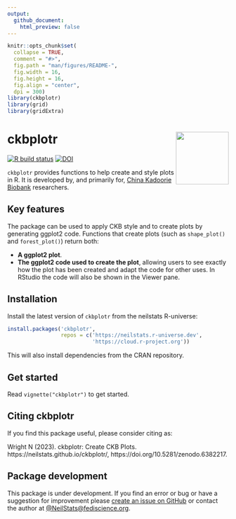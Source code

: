 ```yaml
---
output:
  github_document:
    html_preview: false
---
```


<!-- README.md is generated from README.Rmd. Please edit that file -->

```r
knitr::opts_chunk$set(
  collapse = TRUE,
  comment = "#>",
  fig.path = "man/figures/README-",
  fig.width = 16,
  fig.height = 16,
  fig.align = "center",
  dpi = 300)
library(ckbplotr)
library(grid)
library(gridExtra)
```
# ckbplotr <img src="man/figures/logo.png" align="right" width = "120" />
<!-- badges: start -->
[![R build status](https://github.com/neilstats/ckbplotr/workflows/R-CMD-check/badge.svg)](https://github.com/neilstats/ckbplotr/actions)
[![DOI](https://zenodo.org/badge/189028664.svg)](https://zenodo.org/badge/latestdoi/189028664)
<!-- badges: end -->

`ckbplotr` provides functions to help create and style plots in R. It is 
developed by, and primarily for, [China Kadoorie Biobank](http://www.ckbiobank.org) 
researchers.



## Key features

The package can be used to apply CKB style and to create plots by generating ggplot2 code. Functions that create plots (such as `shape_plot()` and `forest_plot()`) return both:

- **A ggplot2 plot**.
- **The ggplot2 code used to create the plot**, allowing users to see exactly how the plot has been created and adapt the code for other uses. In RStudio the code will also be shown in the Viewer pane.



## Installation

Install the latest version of `ckbplotr` from the neilstats R-universe:
```r
install.packages('ckbplotr',
                 repos = c('https://neilstats.r-universe.dev',
                           'https://cloud.r-project.org'))
```
This will also install dependencies from the CRAN repository.



## Get started

Read `vignette("ckbplotr")` to get started.



## Citing ckbplotr

If you find this package useful, please consider citing as:

Wright N (2023). ckbplotr: Create CKB Plots. https://neilstats.github.io/ckbplotr/, https://doi.org/10.5281/zenodo.6382217. 



## Package development

This package is under development. If you find an error or bug or have a suggestion for improvement please [create an issue on GitHub](https://github.com/neilstats/ckbplotr/issues) or contact the author at [\@NeilStats\@fediscience.org](https://fediscience.org/@neilstats).

